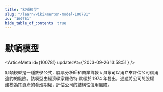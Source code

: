 ```yaml
---
title: "默頓模型"
slug: "/learn/wiki/merton-model-100781"
id: "100781"
hide_table_of_contents: true
---
```



# 默頓模型

<ArticleMeta id={100781} updatedAt={'2023-09-26 13:58:51'} />
<div className='border-solid border-b border-t-0 my-4 border-[var(--ifm-color-gray-300)]' />

默頓模型是一種數學公式，股票分析師和商業貸款人員等可以用它來評估公司信用違約的風險。該模型由經濟學家羅伯特·默頓於 1974 年提出，通過將公司的股權建模為其資產的看漲期權，評估公司的結構性信用風險。
